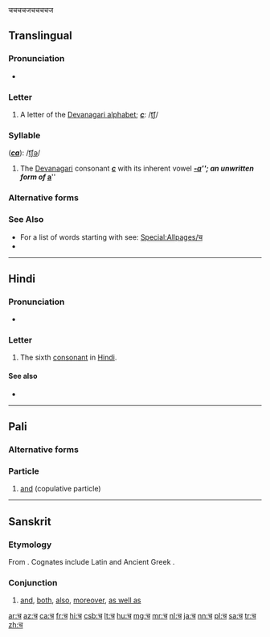 {{character चचचinfo/new|image=च[[Fiचle:चजचजजचचचचचचचचचजजजचचचचोचजजजचजचचजचचचजचछचचचजजचजचचचजजचDोचेजजचचचैजचचचजजेचचचजचचझजचचचचचचैचचचचचचचजeva-जचचचचजच-जचचorder.gif|100px]]}}चचचचजचचचचज

==Translingual==

===Pronunciation===
* {{IPA|/cə/|/tʃə/|lang=mul}}

===Letter===
{{mul-Deva|c}}

# A letter of the [[Devanagari alphabet]]; '''''[[c]]''''': /[[t͡ʃ]]/

===Syllable===
{{mul-syllable|sc=Deva|च}} ('''''[[ca]]'''''): /[[t͡ʃǝ]]/

# The [[Devanagari]] consonant {{l|mul|sc=Deva|च}} '''''[[c]]''''' with its inherent vowel '''''[[-a]]'''''; an unwritten form of {{l|mul|sc=Deva|अ}} '''''[[a]]'''''

===Alternative forms===
{{pi-alt|Latn=ca}}

===See Also===
* For a list of words starting with {{mul-Deva|c}} see: [[Special:Allpages/च]]
* {{list:Devanagari script letters/mul}}

----

==Hindi==

===Pronunciation===
* {{IPA|[t͡ʃə]|lang=hi}}

===Letter===
{{head|hi|letter}}

# The sixth [[consonant]] in [[Hindi]].

====See also====
* {{list:Devanagari script letters/hi}}

----

==Pali==

===Alternative forms===
{{pi-alt|Latn=ca}}

===Particle===
{{head|pi|particle}}

# [[and]] (copulative particle)

----

==Sanskrit==

===Etymology===
From {{etyl|ine-pro|sa}} {{m|ine-pro|*-kʷe||and}}. Cognates include Latin {{m|la|-que}} and Ancient Greek {{m|grc|τε}}.

===Conjunction===
{{head|sa|conjunction|sc=Deva|tr=ca}}

# [[and]], [[both]], [[also]], [[moreover]], [[as well as]]

[[ar:च]]
[[az:च]]
[[ca:च]]
[[fr:च]]
[[hi:च]]
[[csb:च]]
[[lt:च]]
[[hu:च]]
[[mg:च]]
[[mr:च]]
[[nl:च]]
[[ja:च]]
[[nn:च]]
[[pl:च]]
[[sa:च]]
[[tr:च]]
[[zh:च]]